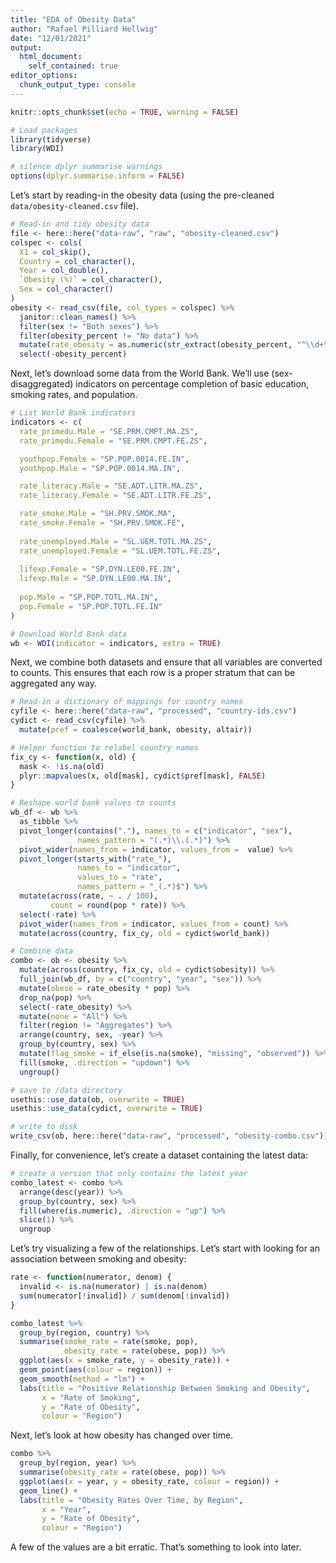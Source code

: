 ```yaml
---
title: "EDA of Obesity Data"
author: "Rafael Pilliard Hellwig"
date: "12/01/2021"
output: 
  html_document:
    self_contained: true
editor_options: 
  chunk_output_type: console
---
```


```r
knitr::opts_chunk$set(echo = TRUE, warning = FALSE)
```

```r
# Load packages
library(tidyverse)
library(WDI)

# silence dplyr summarise warnings
options(dplyr.summarise.inform = FALSE)
```


Let's start by reading-in the obesity data (using the pre-cleaned `data/obesity-cleaned.csv` file).

```r
# Read-in and tidy obesity data
file <- here::here("data-raw", "raw", "obesity-cleaned.csv")
colspec <- cols(
  X1 = col_skip(),
  Country = col_character(),
  Year = col_double(),
  `Obesity (%)` = col_character(),
  Sex = col_character()
)
obesity <- read_csv(file, col_types = colspec) %>%
  janitor::clean_names() %>%
  filter(sex != "Both sexes") %>%
  filter(obesity_percent != "No data") %>%
  mutate(rate_obesity = as.numeric(str_extract(obesity_percent, "^\\d+\\.\\d")) / 100) %>%
  select(-obesity_percent)
```


Next, let's download some data from the World Bank. We'll use (sex-disaggregated) indicators on percentage completion of basic education, smoking rates, and population.

```r
# List World Bank indicators
indicators <- c(
  rate_primedu.Male = "SE.PRM.CMPT.MA.ZS",
  rate_primedu.Female = "SE.PRM.CMPT.FE.ZS",

  youthpop.Female = "SP.POP.0014.FE.IN",
  youthpop.Male = "SP.POP.0014.MA.IN",

  rate_literacy.Male = "SE.ADT.LITR.MA.ZS",
  rate_literacy.Female = "SE.ADT.LITR.FE.ZS",

  rate_smoke.Male = "SH.PRV.SMOK.MA",
  rate_smoke.Female = "SH.PRV.SMOK.FE",
  
  rate_unemployed.Male = "SL.UEM.TOTL.MA.ZS",
  rate_unemployed.Female = "SL.UEM.TOTL.FE.ZS",
  
  lifexp.Female = "SP.DYN.LE00.FE.IN",
  lifexp.Male = "SP.DYN.LE00.MA.IN",
  
  pop.Male = "SP.POP.TOTL.MA.IN",
  pop.Female = "SP.POP.TOTL.FE.IN"
)

# Download World Bank data
wb <- WDI(indicator = indicators, extra = TRUE)
```

Next, we combine both datasets and ensure that all variables are converted to counts. This ensures that each row is a proper stratum that can be aggregated any way.

```r
# Read-in a dictionary of mappings for country names
cyfile <- here::here("data-raw", "processed", "country-ids.csv")
cydict <- read_csv(cyfile) %>%
  mutate(pref = coalesce(world_bank, obesity, altair))

# Helper function to relabel country names
fix_cy <- function(x, old) {
  mask <- !is.na(old)
  plyr::mapvalues(x, old[mask], cydict$pref[mask], FALSE)
}
```



```r
# Reshape world bank values to counts
wb_df <- wb %>%
  as_tibble %>%
  pivot_longer(contains("."), names_to = c("indicator", "sex"),
               names_pattern = "(.*)\\.(.*)") %>%
  pivot_wider(names_from = indicator, values_from =  value) %>%
  pivot_longer(starts_with("rate_"), 
               names_to = "indicator",
               values_to = "rate",
               names_pattern = "_(.*)$") %>%
  mutate(across(rate, ~ . / 100),
         count = round(pop * rate)) %>%
  select(-rate) %>%
  pivot_wider(names_from = indicator, values_from = count) %>%
  mutate(across(country, fix_cy, old = cydict$world_bank))

# Combine data
combo <- ob <- obesity %>%
  mutate(across(country, fix_cy, old = cydict$obesity)) %>%
  full_join(wb_df, by = c("country", "year", "sex")) %>%
  mutate(obese = rate_obesity * pop) %>%
  drop_na(pop) %>%
  select(-rate_obesity) %>%
  mutate(none = "All") %>%
  filter(region != "Aggregates") %>%
  arrange(country, sex, -year) %>%
  group_by(country, sex) %>%
  mutate(flag_smoke = if_else(is.na(smoke), "missing", "observed")) %>%
  fill(smoke, .direction = "updown") %>%
  ungroup()
```

```r
# save to /data directory
usethis::use_data(ob, overwrite = TRUE)
usethis::use_data(cydict, overwrite = TRUE)

# write to disk
write_csv(ob, here::here("data-raw", "processed", "obesity-combo.csv"))
```



Finally, for convenience, let's create a dataset containing the latest data:

```r
# create a version that only contains the latest year
combo_latest <- combo %>%
  arrange(desc(year)) %>%
  group_by(country, sex) %>%
  fill(where(is.numeric), .direction = "up") %>%
  slice(1) %>%
  ungroup
```

Let's try visualizing a few of the relationships. Let's start with looking for an association between smoking and obesity:


```r
rate <- function(numerator, denom) {
  invalid <- is.na(numerator) | is.na(denom)
  sum(numerator[!invalid]) / sum(denom[!invalid])
}

combo_latest %>%
  group_by(region, country) %>%
  summarise(smoke_rate = rate(smoke, pop),
            obesity_rate = rate(obese, pop)) %>%
  ggplot(aes(x = smoke_rate, y = obesity_rate)) +
  geom_point(aes(colour = region)) +
  geom_smooth(method = "lm") +
  labs(title = "Positive Relationship Between Smoking and Obesity",
       x = "Rate of Smoking",
       y = "Rate of Obesity",
       colour = "Region")
```

Next, let's look at how obesity has changed over time.

```r
combo %>%
  group_by(region, year) %>%
  summarise(obesity_rate = rate(obese, pop)) %>%
  ggplot(aes(x = year, y = obesity_rate, colour = region)) +
  geom_line() +
  labs(title = "Obesity Rates Over Time, by Region",
       x = "Year",
       y = "Rate of Obesity",
       colour = "Region")
```

A few of the values are a bit erratic. That's something to look into later.

